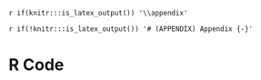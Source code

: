 `r if(knitr:::is_latex_output()) '\\appendix'`

`r if(!knitr:::is_latex_output()) '# (APPENDIX) Appendix {-}'` 

<!--
If you feel it necessary to include an appendix, it goes here.
-->


# R Code

<!--
This first appendix includes all of the R chunks of code that were hidden throughout the document (using the `include = FALSE` chunk tag) to help with readability and/or setup.

**In the main Rmd file**

```r
```

**In Chapter \@ref(rmd-method):**

```r
```

# The Second Appendix

-->
